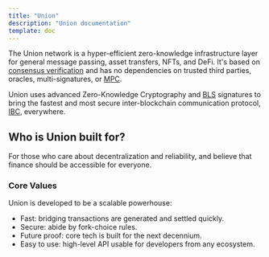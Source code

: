 ```yaml
---
title: "Union"
description: "Union documentation"
template: doc
---
```


The Union network is a hyper-efficient zero-knowledge infrastructure layer for general message passing, asset transfers, NFTs, and DeFi. It's based on [consensus verification](/docs/concepts/consensus-verification) and has no dependencies on trusted third parties, oracles, multi-signatures, or [MPC](https://en.wikipedia.org/wiki/Secure_multi-party_computation).

Union uses advanced Zero-Knowledge Cryptography and [BLS](/docs/concepts/bls-signatures) signatures to bring the fastest and most secure inter-blockchain communication protocol, [IBC](/docs/concepts/ibc), everywhere.

## Who is Union built for?

For those who care about decentralization and reliability, and believe that finance should be accessible for everyone.

### Core Values

Union is developed to be a scalable powerhouse:

- Fast: bridging transactions are generated and settled quickly.
- Secure: abide by fork-choice rules.
- Future proof: core tech is built for the next decennium.
- Easy to use: high-level API usable for developers from any ecosystem.

